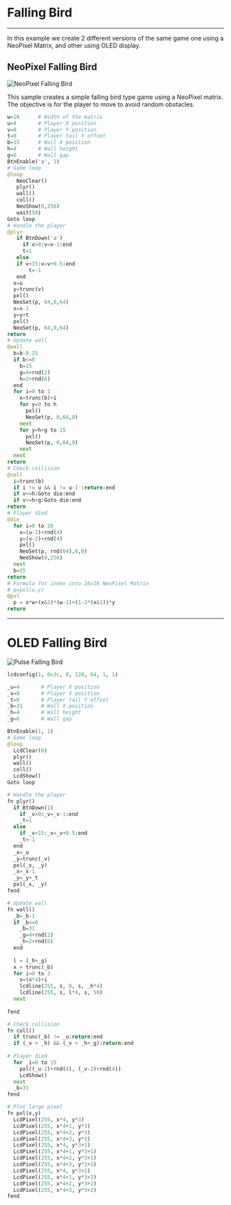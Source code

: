 # Falling Bird

---

In this example we create 2 different versions of the same game one using a NeoPixel Matrix, and other using OLED display.


## NeoPixel Falling Bird

![NeoPixel Falling Bird](img/falling-bird.gif)

This sample creates a simple falling bird type game using a NeoPixel matrix. The objective is for the player to move to avoid random obstacles. 

```py
w=16      # Width of the matrix 
u=4       # Player X position
v=8       # Player Y position
t=0       # Player tail Y offset
b=15      # Wall X position
h=4       # Wall height
g=6       # Wall gap
BtnEnable('a', 1)
# Game loop
@loop
   NeoClear()
   plyr()
   wall()
   coll()
   NeoShow(0,256)
   wait(50)
Goto loop
# Handle the player
@plyr
   if BtnDown('a')
     if v>0:v=v-1:end
     t=1
   else
   if v<15:v=v+0.5:end
       t=-1
   end
  x=u
  y=trunc(v)
  pxl()
  NeoSet(p, 64,0,64)
  x=x-1
  y=y+t
  pxl()
  NeoSet(p, 64,0,64)
return
# Update wall
@wall
  b=b-0.25
  if b<=0
    b=15
    g=4+rnd(2)
    h=2+rnd(6)
  end
  for i=0 to 1
    x=trunc(b)+i
    for y=0 to h
      pxl()
      NeoSet(p, 0,64,0)
    next
    for y=h+g to 15
      pxl()
      NeoSet(p, 0,64,0)
    next
  next
return
# Check collision
@coll
  i=trunc(b)
  if i != u && i != u-1 :return:end
  if v<=h:Goto die:end
  if v>=h+g:Goto die:end
return
# Player died
@die
  for i=0 to 20
    x=(u-2)+rnd(4)
    y=(v-2)+rnd(4)
    pxl()
    NeoSet(p, rnd(64),0,0)
    NeoShow(0,256)
  next
  b=15
return
# Formula for index into 16x16 NeoPixel Matrix
# p=pxl(x,y)
@pxl
  p = x*w+(x&1)*(w-1)+(1-2*(x&1))*y
return
```

---

# OLED Falling Bird

![Pulse Falling Bird](img/oled-falling-bird.gif)

```py
lcdconfig(1, 0x3c, 0, 128, 64, 1, 1)

_u=4       # Player X position
_v=8       # Player Y position
_t=0       # Player tail Y offset
_b=31      # Wall X position
_h=4       # Wall height
_g=6       # Wall gap

BtnEnable(1, 1)
# Game loop
@loop
  LcdClear(0)
  plyr()
  wall()
  coll()
  LcdShow()
Goto loop

# Handle the player
fn plyr()
  if BtnDown(1)
    if _v>0:_v=_v-1:end
    _t=1
  else
    if _v<15:_v=_v+0.5:end
    _t=-1
  end
  _x=_u
  _y=trunc(_v)
  pxl(_x, _y)
  _x=_x-1
  _y=_y+_t
  pxl(_x, _y)
fend

# Update wall
fn wall()
  _b=_b-1
  if _b<=0
    _b=31
    _g=4+rnd(2)
    _h=2+rnd(6)
  end
  
  l = (_h+_g)
  x = trunc(_b)
  for i=0 to 3
    s=(x*4)+i
    lcdline(255, s, 0, s, _h*4)
    lcdline(255, s, l*4, s, 50)
  next
  
fend

# Check collision
fn coll()
  if trunc(_b) != _u:return:end
  if (_v > _h) && (_v < _h+_g):return:end
 
# Player died
  for _i=0 to 15
    pxl((_u-2)+rnd(4), (_v-2)+rnd(4))
    LcdShow()
  next
  _b=31
fend

# Plot large pixel
fn pxl(x,y)
  LcdPixel(255, x*4, y*3)
  LcdPixel(255, x*4+1, y*3)
  LcdPixel(255, x*4+2, y*3)
  LcdPixel(255, x*4+3, y*3)
  LcdPixel(255, x*4, y*3+1)
  LcdPixel(255, x*4+1, y*3+1)
  LcdPixel(255, x*4+2, y*3+1)
  LcdPixel(255, x*4+3, y*3+1)
  LcdPixel(255, x*4, y*3+2)
  LcdPixel(255, x*4+1, y*3+2)
  LcdPixel(255, x*4+2, y*3+2)
  LcdPixel(255, x*4+3, y*3+2)
fend
```
